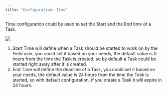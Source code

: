 ```yaml
---
title: "Configuration: Time"
---
```


Time configuration could be used to set the Start and the End time of a Task.

![](https://t3837933.p.clickup-attachments.com/t3837933/9f032c64-f8bc-4b83-b86e-fb33564dd568/9.png)

1. Start Time will define when a Task should be started to work on by the Field user, you could set it based on your needs, the default value is 0 hours from the time the Task is created, so by default a Task could be started right away after it is created.
2. End Time will define the deadline of a Task, you could set it based on your needs, the default value is 24 hours from the time the Task is started, so with default configuration, if you create a Task it will expire in 24 hours.